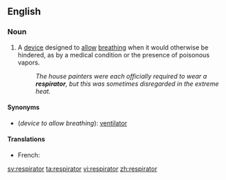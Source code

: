==English==

===Noun===
{{en-noun}}

# A [[device]] designed to [[allow]] [[breathe|breathing]] when it would otherwise be hindered, as by a medical condition or the presence of poisonous vapors.
#:''The house painters were each officially required to wear a '''respirator''', but this was sometimes disregarded in the extreme heat.''

====Synonyms====
*(''device to allow breathing''): [[ventilator]]

====Translations====
{{trans-top|device to allow breathing}}
* French: {{t+|fr|respirateur|m}}
{{trans-mid}}
{{trans-bottom}}

[[sv:respirator]]
[[ta:respirator]]
[[vi:respirator]]
[[zh:respirator]]